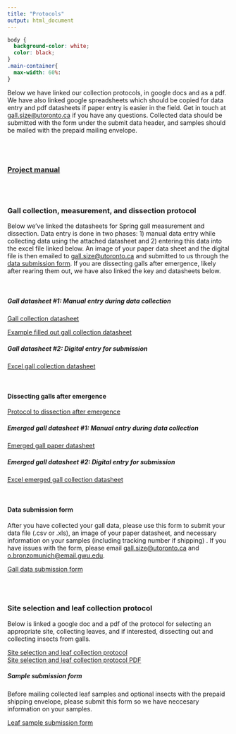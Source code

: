 ```yaml
---
title: "Protocols"
output: html_document
---
```

```css
body {
  background-color: white;
  color: black;
}
.main-container{
  max-width: 60%: 
}
```


Below we have linked our collection protocols, in google docs and as a pdf. We have also linked google spreadsheets which should be copied for data entry and pdf datasheets if paper entry is easier in the field. Get in touch at [gall.size@utoronto.ca](mailto:gall.size@utoronto.ca) if you have any questions. Collected data should be submitted with the form under the submit data header, and samples should be mailed with the prepaid mailing envelope.
 
 <br>
 <br>
 
### [Project manual](pdfs/protocols/Manual091024.pdf)
 
<br>
 <br>
 
 
### Gall collection, measurement, and dissection protocol
Below we've linked the datasheets for Spring gall measurement and dissection. Data entry is done in two phases: 1) manual data entry while collecting data using the attached datasheet and 2) entering this data into the excel file linked below. An image of your paper data sheet and the digital file is then emailed to [gall.size@utoronto.ca](mailto:gall.size@utoronto.ca) and submitted to us through the [data submission form](https://docs.google.com/forms/d/e/1FAIpQLSfk_eUa8WQ4Rp4WxrAdC_IiGDEeJ620sN0zKJxZjZVU0fWHlg/viewform?usp=sf_link). If you are dissecting galls after emergence, likely after rearing them out, we have also linked the key and datasheets below.
<br>

<br>

##### Gall datasheet #1: Manual entry during data collection

[Gall collection datasheet](pdfs/datasheets/gallcollectiondatasheet101023.pdf)
<br>

[Example filled out gall collection datasheet](pdfs/datasheets/examplegallcollectiondatasheet101023.pdf)
<br>

##### Gall datasheet #2: Digital entry for submission

[Excel gall collection datasheet](files/datasheets/galldata_entry.xls)
<br>

<br>

#### Dissecting galls after emergence

[Protocol to dissection after emergence](pdfs/protocols/Emergedgallprotocol.pdf)
<br>

##### Emerged gall datasheet #1: Manual entry during data collection

[Emerged gall paper datasheet](pdfs/datasheets/EmergedDatasheet.pdf)
<br>

##### Emerged gall datasheet #2: Digital entry for submission

[Excel emerged gall collection datasheet](files/datasheets/emergedgall.xls)
<br>

<br>


#### Data submission form

After you have collected your gall data, please use this form to submit your data file (.csv or .xls), an image of your paper datasheet, and necessary information on your samples (including tracking number if shipping) . If you have issues with the form, please email [gall.size@utoronto.ca](mailto:gall.size@utoronto.ca)  and [o.bronzomunich@email.gwu.edu](mailto:o.bronzomunich@email.gwu.edu). 

[Gall data submission form](https://docs.google.com/forms/d/e/1FAIpQLSfk_eUa8WQ4Rp4WxrAdC_IiGDEeJ620sN0zKJxZjZVU0fWHlg/viewform?usp=sf_link)

 <br>
 <br>

### Site selection and leaf collection protocol
Below is linked a google doc and a pdf of the protocol for selecting an appropriate site, collecting leaves, and if interested, dissecting out and collecting insects from galls.


[Site selection and leaf collection protocol](https://docs.google.com/document/d/1_Ae2mkmGzVdqvsud-dj6biTMq-wPota4ujBbuluQ1Xc/edit?usp=sharing)
<br>
[Site selection and leaf collection protocol PDF](pdfs/protocols/leafcollectionprotocol121023.pdf)
<br>

##### Sample submission form

Before mailing collected leaf samples and optional insects with the prepaid shipping envelope, please submit this form so we have neccesary information on your samples. 

[Leaf sample submission form](https://docs.google.com/forms/d/e/1FAIpQLSdOT1i9Y4e-9hLGyq0PO9CA7Z5b7epIymy-pKDRhlRQJjiXAg/viewform?usp=sf_link)

 <br>
 <br>


 






